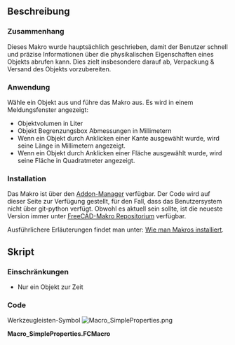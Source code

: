 <languages/>
{{Macro
|Name=Einfache Eigenschaften
|Icon=Macro_SimpleProperties.png
|Description=Dieses Makro liefert einfache Eigenschaften des ausgewählten Objekts (Volumen, Begrenzungsbox, ...)
|Author=OpenBrain
|Date=2019-06-10
|Version=0.7
|FCVersion=0.17+
|Download=[https://wiki.freecad.org/images/d/da/Macro_SimpleProperties.png Werkzeugleisten-Symbol]
|SeeAlso=[[Arch_Survey/de|Arch Inspizieren]], [[Macro_FCInfo/de|Makro FCInfo]]
}}

<span id="Description"></span>
==Beschreibung==

<span id="Context"></span>
===Zusammenhang===

Dieses Makro wurde hauptsächlich geschrieben, damit der Benutzer schnell und präzise Informationen über die physikalischen Eigenschaften eines Objekts abrufen kann. Dies zielt insbesondere darauf ab, Verpackung & Versand des Objekts vorzubereiten.

<span id="Usage"></span>
===Anwendung===

Wähle ein Objekt aus und führe das Makro aus. Es wird in einem Meldungsfenster angezeigt:
* Objektvolumen in Liter
* Objekt Begrenzungsbox Abmessungen in Millimetern
* Wenn ein Objekt durch Anklicken einer Kante ausgewählt wurde, wird seine Länge in Millimetern angezeigt.
* Wenn ein Objekt durch Anklicken einer Fläche ausgewählt wurde, wird seine Fläche in Quadratmeter angezeigt.

===Installation===

Das Makro ist über den [[Std_AddonMgr/de|Addon-Manager]] verfügbar.
Der Code wird auf dieser Seite zur Verfügung gestellt, für den Fall, dass das Benutzersystem nicht über git-python verfügt. Obwohl es aktuell sein sollte, ist die neueste Version immer unter [https://github.com/FreeCAD/FreeCAD-macros/blob/master/Information/SimpleProperties.FCMacro FreeCAD-Makro Repositorium] verfügbar.

Ausführlichere Erläuterungen findet man unter: [[How to install macros/de|Wie man Makros installiert]].

<span id="Script"></span>
==Skript==

<span id="Limitations"></span>
===Einschränkungen===

* Nur ein Objekt zur Zeit

===Code===

Werkzeugleisten-Symbol
[[Image:Macro_SimpleProperties.png]]

'''Macro_SimpleProperties.FCMacro'''

{{MacroCode|code=
#!/usr/bin/python
#####################################
# Copyright (c) openBrain 2019
# Licensed under LGPL v2
#
# This FreeCAD macro will give basic properties of the selected object (volume, boundbox, ...)
#
#
# Version history :
# *0.7 : some typo improvement + commenting
# *0.6 : check if selected object has a valid shape
# *0.5 : beta release
#
#####################################

__Name__ = 'SimpleProperties'
__Comment__ = 'Gives basic properties of object (volume, boundbox, ...)'
__Author__ = 'openBrain'
__Version__ = '0.7'
__Date__ = '2019-06-10'
__License__ = 'LGPL v2'
__Web__ = 'https://wiki.freecad.org/Macro_SimpleProperties'
__Wiki__ = 'https://wiki.freecad.org/Macro_SimpleProperties'
__Icon__ = ''
__Help__ = 'Select an object and run the macro'
__Status__ = 'Beta'
__Requires__ = 'FreeCAD >= 0.17'

__dbg__ = False #True for debugging
SIGNUM = '%.3g' #Set the display format of numbers

from PySide import QtGui

def cslM(msg): #Print message in console
    FreeCAD.Console.PrintMessage('\n')
    FreeCAD.Console.PrintMessage(msg)

def cslW(msg): #Print warning in console
    FreeCAD.Console.PrintMessage('\n')
    FreeCAD.Console.PrintWarning(msg)

def cslE(msg): #Print error in console
    FreeCAD.Console.PrintMessage('\n')
    FreeCAD.Console.PrintError(msg)

def cslD(msg): #Print debug message in console
    if __dbg__:
        FreeCAD.Console.PrintMessage('\n')
        FreeCAD.Console.PrintMessage("Debug : " + str(msg))

if __dbg__:  ##Clear report view in debug mode
    FreeCADGui.getMainWindow().findChild(QtGui.QTextEdit, "Report view").clear()

cslM("Starting Simple Properties macro")

if len(Gui.Selection.getSelection()) != 1: ##If not exactly one object selected, warn user & quit
    cslE("One and only one object shall be selected ... Exiting")
elif not ("Shape" in Gui.Selection.getSelection()[0].PropertiesList): ##If selected object has no shape, warn user & exit
    cslE("Selected object has no valid shape ... Exiting") 
else:
    obj = Gui.Selection.getSelection()[0] #Get selected object
    retStr = ""
    if len(Gui.Selection.getSelectionEx()[0].SubObjects) != 1: #If several object subobjects have been selected, ignore & warn user
        cslW("No or several subobject(s) selected, will be ignored")
    else:
        objEx = Gui.Selection.getSelectionEx()[0].SubObjects[0] #If one subobject selected
        if isinstance(objEx, Part.Edge): ##If it's an edge, print its length
            retStr += "Edge length : " + '%s' % float(SIGNUM % (objEx.Length)) + " mm\n"
        elif isinstance(objEx, Part.Face): ##If it's a face, print its area
            retStr += "Face area : " + '%s' % float(SIGNUM % (objEx.Area/1000000)) + " m2\n"
        else: ##If other (unsupported) type, warn user
            cslD("Subobject type : " + str(objEx.ShapeType))
            cslW("Unsupported type of subobject")
    retStr += "Object volume : " + '%s' % float(SIGNUM % (obj.Shape.Volume/1000000)) + " l\n" #Print object volume
    bb = obj.Shape.BoundBox #Get object boundbox
    retStr += "Object boundbox : " + '%s' % float(SIGNUM % (bb.XLength)) + " x " + '%s' % float(SIGNUM % (bb.YLength)) + " x " + '%s' % float(SIGNUM % (bb.ZLength)) + " mm" + "\n" #Print object boundbox dimensions
    QtGui.QMessageBox(QtGui.QMessageBox.Information, "Object Simple Props",retStr).exec_() #Display information in a message box
    cslM("End")

}}